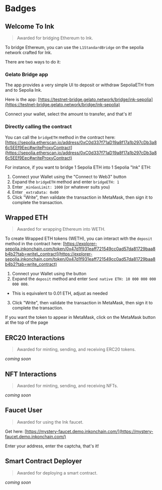 # Badges

## Welcome To Ink

> Awarded for bridging Ethereum to Ink.

To bridge Ethereum, you can use the `L1StandardBridge` on the sepolia network crafted for Ink.

There are two ways to do it:

### Gelato Bridge app

The app provides a very simple UI to deposit or withdraw SepoliaETH from and to Sepolia Ink.

Here is the app: [https://testnet-bridge.gelato.network/bridge/ink-sepolia](https://testnet-bridge.gelato.network/bridge/ink-sepolia)

Connect your wallet, select the amount to transfer, and that's it!

### Directly calling the contract

You can call the `bridgeETH` method in the contract here: [https://sepolia.etherscan.io/address/0xC0d337f71aD19a8f17a1b297cDb3a86c5EEf9Eec#writeProxyContract](https://sepolia.etherscan.io/address/0xC0d337f71aD19a8f17a1b297cDb3a86c5EEf9Eec#writeProxyContract)

For instance, if you want to bridge 1 Sepolia ETH into 1 Sepolia "Ink" ETH:

1. Connect your Wallet using the "Connect to Web3" button
2. Expand the `bridgeETH` method and enter `bridgeETH: 1`
3. Enter `_minGasLimit: 1000` (or whatever suits you)
4. Enter `_extraData: 0x00`
5. Click "Write", then validate the transaction in MetaMask, then sign it to complete the transaction.

## Wrapped ETH

> Awarded for wrapping Ethereum into WETH.

To create Wrapped ETH tokens (WETH), you can interact with the `deposit` method in the contract here: [https://explorer-sepolia.inkonchain.com/token/0x47d1f931eaff721549cc0ad57da81729baa8b4b2?tab=write\_contract](https://explorer-sepolia.inkonchain.com/token/0x47d1f931eaff721549cc0ad57da81729baa8b4b2?tab=write_contract)

1. Connect your Wallet using the button
2. Expand the `deposit` method and enter `Send native ETH: 10 000 000 000 000 000`.

* This is equivalent to 0.01 ETH, adjust as needed

3. Click "Write", then validate the transaction in MetaMask, then sign it to complete the transaction.

If you want the token to appear in MetaMask, click on the MetaMask button at the top of the page

## ERC20 Interactions

> Awarded for minting, sending, and receiving ERC20 tokens.

*coming soon*

## NFT Interactions

> Awarded for minting, sending, and receiving NFTs.

*coming soon*

## Faucet User

> Awarded for using the Ink faucet.

Get here: [https://mystery-faucet.demo.inkonchain.com/](https://mystery-faucet.demo.inkonchain.com/)

Enter your address, enter the captcha, that's it!

## Smart Contract Deployer

> Awarded for deploying a smart contract.

*coming soon*
